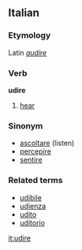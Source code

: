 ==Italian==
===Etymology===
Latin ''[[audire]]''
===Verb===
'''udire'''

# [[hear]]

===Sinonym===
*[[ascoltare]] (listen)
*[[percepire]]
*[[sentire]]

===Related terms===
*[[udibile]]
*[[udienza]]
*[[udito]]
*[[uditorio]]

[[it:udire]]